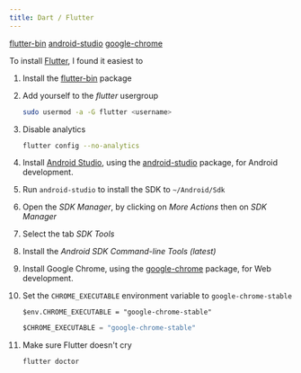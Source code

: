 ```yaml
---
title: Dart / Flutter
---
```



<Card title="Required" icon="puzzle">

[flutter-bin](https://aur.archlinux.org/packages/flutter-bin)
[android-studio](https://aur.archlinux.org/packages/android-studio)
[google-chrome](https://aur.archlinux.org/packages/google-chrome)

</Card>

To install [Flutter](https://flutter.dev), I found it easiest to

<Steps>

1.  Install the [flutter-bin](https://aur.archlinux.org/packages/flutter-bin) package

2.  Add yourself to the _flutter_ usergroup

    ```sh "<username>"
    sudo usermod -a -G flutter <username>
    ```

3.  Disable analytics

    ```sh
    flutter config --no-analytics
    ```

4.  Install [Android Studio](https://developer.android.com/),
    using the [android-studio](https://aur.archlinux.org/packages/android-studio) package, for Android development.

5.  Run `android-studio` to install the SDK to `~/Android/Sdk`

6.  Open the _SDK Manager_, by clicking on _More Actions_ then on _SDK Manager_

7.  Select the tab _SDK Tools_

8.  Install the _Android SDK Command-line Tools (latest)_

9.  Install Google Chrome,
    using the [google-chrome](https://aur.archlinux.org/packages/google-chrome) package, for Web development.

10. Set the `CHROME_EXECUTABLE` environment variable to `google-chrome-stable`

    <Tabs syncKey="shell">

    <TabItem label="nushell">

    ```nu title="~/.config/nushell/user.nu" ins={1} "google-chrome-stable"
    $env.CHROME_EXECUTABLE = "google-chrome-stable"
    ```

    </TabItem>

    <TabItem label="xonsh">

    ```py title="~/.config/xonsh/env.xsh" ins={1} "google-chrome-stable"
    $CHROME_EXECUTABLE = "google-chrome-stable"
    ```

    </TabItem>

    </Tabs>

11. Make sure Flutter doesn't cry

    ```sh
    flutter doctor
    ```

</Steps>
